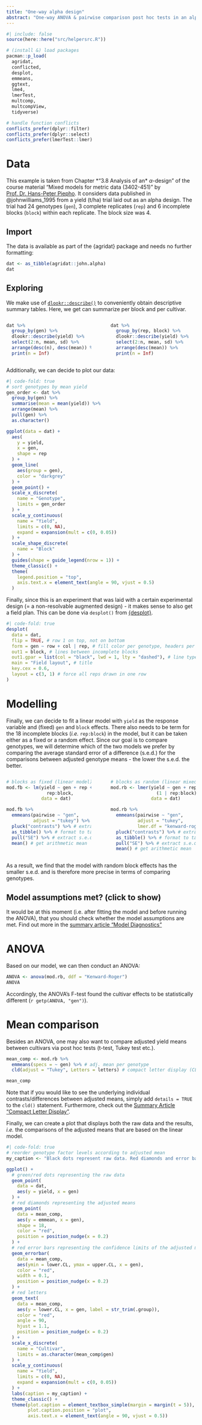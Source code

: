```yaml
---
title: "One-way alpha design"
abstract: "One-way ANOVA & pairwise comparison post hoc tests in an alpha design."
---
```


```r
#| include: false
source(here::here("src/helpersrc.R"))
```

```r
# (install &) load packages
pacman::p_load(
  agridat,
  conflicted,
  desplot,
  emmeans,
  ggtext,
  lme4,
  lmerTest,
  multcomp,
  multcompView,
  tidyverse)

# handle function conflicts
conflicts_prefer(dplyr::filter) 
conflicts_prefer(dplyr::select)
conflicts_prefer(lmerTest::lmer)
```

# Data

This example is taken from Chapter *"3.8 Analysis of an* $\alpha$-design" of the course material "Mixed models for metric data (3402-451)" by [Prof. Dr. Hans-Peter Piepho](https://www.uni-hohenheim.de/organisation?tx_base_lsfcontentadmin%5BlsfPerson%5D=6257). It considers data published in @johnwilliams_1995 from a yield (t/ha) trial laid out as an alpha design. The trial had 24 genotypes (`gen`), 3 complete replicates (`rep`) and 6 incomplete blocks (`block`) within each replicate. The block size was 4.

## Import

The data is available as part of the {agridat} package and needs no further formatting:

```r
dat <- as_tibble(agridat::john.alpha)
dat
```

## Exploring

We make use of [`dlookr::describe()`](../../misc/usefulthings.qmd#dlookr) to conveniently obtain descriptive summary tables. Here, we get can summarize per block and per cultivar.

::: columns
::: {.column width="49%"}
```r
dat %>% 
  group_by(gen) %>% 
  dlookr::describe(yield) %>% 
  select(2:n, mean, sd) %>%
  arrange(desc(n), desc(mean)) %>% 
  print(n = Inf)
```
:::

::: {.column width="2%"}
:::

::: {.column width="49%"}
```r
dat %>% 
  group_by(rep, block) %>% 
  dlookr::describe(yield) %>% 
  select(2:n, mean, sd) %>%
  arrange(desc(mean)) %>% 
  print(n = Inf)
```
:::
:::

Additionally, we can decide to plot our data:

```r
#| code-fold: true
# sort genotypes by mean yield
gen_order <- dat %>% 
  group_by(gen) %>% 
  summarise(mean = mean(yield)) %>% 
  arrange(mean) %>% 
  pull(gen) %>% 
  as.character()

ggplot(data = dat) +
  aes(
    y = yield,
    x = gen,
    shape = rep
  ) +
  geom_line(
    aes(group = gen),
    color = "darkgrey"
  ) +
  geom_point() +
  scale_x_discrete(
    name = "Genotype",
    limits = gen_order
  ) +
  scale_y_continuous(
    name = "Yield",
    limits = c(0, NA),
    expand = expansion(mult = c(0, 0.05))
  ) +
  scale_shape_discrete(
    name = "Block"
  ) +
  guides(shape = guide_legend(nrow = 1)) +
  theme_classic() +
  theme(
    legend.position = "top", 
    axis.text.x = element_text(angle = 90, vjust = 0.5)
  )
```

Finally, since this is an experiment that was laid with a certain experimental design (= a non-resolvable augmented design) - it makes sense to also get a field plan. This can be done via `desplot()` from [{desplot}](../../misc/usefulthings.qmd#desplot).

```r
#| code-fold: true
desplot(
  data = dat, 
  flip = TRUE, # row 1 on top, not on bottom
  form = gen ~ row + col | rep, # fill color per genotype, headers per replicate
  out1 = block, # lines between incomplete blocks
  out1.gpar = list(col = "black", lwd = 1, lty = "dashed"), # line type
  main = "Field layout", # title
  key.cex = 0.6,
  layout = c(3, 1) # force all reps drawn in one row
)
```

# Modelling

Finally, we can decide to fit a linear model with `yield` as the response variable and (fixed) `gen` and `block` effects. There also needs to be term for the 18 incomplete blocks (*i.e.* `rep:block`) in the model, but it can be taken either as a fixed or a random effect. Since our goal is to compare genotypes, we will determine which of the two models we prefer by comparing the average standard error of a difference (s.e.d.) for the comparisons between adjusted genotype means - the lower the s.e.d. the better.

::: columns
::: {.column width="49%"}
```r
# blocks as fixed (linear model)
mod.fb <- lm(yield ~ gen + rep +
               rep:block,
             data = dat)

mod.fb %>%
  emmeans(pairwise ~ "gen",
          adjust = "tukey") %>%
  pluck("contrasts") %>% # extract diffs
  as_tibble() %>% # format to table
  pull("SE") %>% # extract s.e.d. column
  mean() # get arithmetic mean
```
:::

::: {.column width="2%"}
:::

::: {.column width="49%"}
```r
# blocks as random (linear mixed model)
mod.rb <- lmer(yield ~ gen + rep +
                 (1 | rep:block),
               data = dat)

mod.rb %>%
  emmeans(pairwise ~ "gen",
          adjust = "tukey",
          lmer.df = "kenward-roger") %>%
  pluck("contrasts") %>% # extract diffs
  as_tibble() %>% # format to table
  pull("SE") %>% # extract s.e.d. column
  mean() # get arithmetic mean
```
:::
:::

As a result, we find that the model with random block effects has the smaller s.e.d. and is therefore more precise in terms of comparing genotypes.

::: {.callout-warning collapse="true"}
## Model assumptions met? (click to show)

It would be at this moment (i.e. after fitting the model and before running the ANOVA), that you should check whether the model assumptions are met. Find out more in the [summary article "Model Diagnostics"](../../summaryarticles/modeldiagnostics.qmd)
:::

# ANOVA

Based on our model, we can then conduct an ANOVA:

```r
ANOVA <- anova(mod.rb, ddf = "Kenward-Roger")
ANOVA
```

Accordingly, the ANOVA's F-test found the cultivar effects to be statistically different (`r getp(ANOVA, "gen")`).

# Mean comparison

Besides an ANOVA, one may also want to compare adjusted yield means between cultivars via post hoc tests (t-test, Tukey test etc.).

```r
mean_comp <- mod.rb %>% 
  emmeans(specs = ~ gen) %>% # adj. mean per genotype
  cld(adjust = "Tukey", Letters = letters) # compact letter display (CLD)

mean_comp
```

Note that if you would like to see the underlying individual contrasts/differences between adjusted means, simply add `details = TRUE` to the `cld()` statement. Furthermore, check out the [Summary Article "Compact Letter Display"](../../summaryarticles/compactletterdisplay.qmd).

Finally, we can create a plot that displays both the raw data and the results, *i.e.* the comparisons of the adjusted means that are based on the linear model.

```r
#| code-fold: true
# reorder genotype factor levels according to adjusted mean
my_caption <- "Black dots represent raw data. Red diamonds and error bars represent adjusted means with 95% confidence limits per cultivar. Means followed by a common letter are not significantly different according to the Tukey-test."

ggplot() +
  # green/red dots representing the raw data
  geom_point(
    data = dat,
    aes(y = yield, x = gen)
  ) +
  # red diamonds representing the adjusted means
  geom_point(
    data = mean_comp,
    aes(y = emmean, x = gen),
    shape = 18,
    color = "red",
    position = position_nudge(x = 0.2)
  ) +
  # red error bars representing the confidence limits of the adjusted means
  geom_errorbar(
    data = mean_comp,
    aes(ymin = lower.CL, ymax = upper.CL, x = gen),
    color = "red",
    width = 0.1,
    position = position_nudge(x = 0.2)
  ) +
  # red letters 
  geom_text(
    data = mean_comp,
    aes(y = lower.CL, x = gen, label = str_trim(.group)),
    color = "red",
    angle = 90,
    hjust = 1.1,
    position = position_nudge(x = 0.2)
  ) + 
  scale_x_discrete(
    name = "Cultivar",
    limits = as.character(mean_comp$gen)
  ) +
  scale_y_continuous(
    name = "Yield",
    limits = c(0, NA),
    expand = expansion(mult = c(0, 0.05))
  ) +
  labs(caption = my_caption) +
  theme_classic() +
  theme(plot.caption = element_textbox_simple(margin = margin(t = 5)),
        plot.caption.position = "plot",
        axis.text.x = element_text(angle = 90, vjust = 0.5))
```
